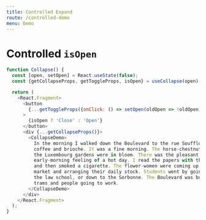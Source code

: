 ```yaml
---
title: Controlled Expand
route: /controlled-demo
menu: Demo
---
```



# Controlled `isOpen`

<ControlledDemo />

```js
function Collapse() {
  const [open, setOpen] = React.useState(false);
  const {getCollapseProps, getToggleProps, isOpen} = useCollapse(open);

  return (
    <React.Fragment>
      <button
        {...getToggleProps({onClick: () => setOpen(oldOpen => !oldOpen)})}
      >
        {isOpen ? 'Close' : 'Open'}
      </button>
      <div {...getCollapseProps()}>
        <CollapseDemo>
          In the morning I walked down the Boulevard to the rue Soufflot for
          coffee and brioche. It was a fine morning. The horse-chestnut trees in
          the Luxembourg gardens were in bloom. There was the pleasant
          early-morning feeling of a hot day. I read the papers with the coffee
          and then smoked a cigarette. The flower-women were coming up from the
          market and arranging their daily stock. Students went by going up to
          the law school, or down to the Sorbonne. The Boulevard was busy with
          trams and people going to work.
        </CollapseDemo>
      </div>
    </React.Fragment>
  );
}
```
